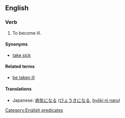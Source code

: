 ==English==

===Verb===
{{infl|en|verb|head=to [[take]] [[ill]]}}

# {{intransitive|idiom}} To become ill.

====Synonyms====
* [[take sick]]

====Related terms====
* [[be taken ill]]

====Translations====
* Japanese: [[病気になる]] ([[びょうきになる]], [[byōki ni naru]])

[[Category:English predicates]]